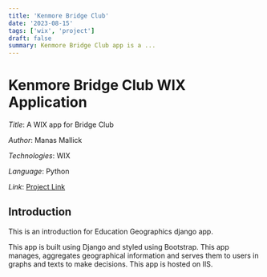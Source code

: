 ```yaml
---
title: 'Kenmore Bridge Club'
date: '2023-08-15'
tags: ['wix', 'project']
draft: false
summary: Kenmore Bridge Club app is a ...
---
```


# Kenmore Bridge Club WIX Application

_Title_: A WIX app for Bridge Club

_Author_: Manas Mallick

_Technologies_: WIX

_Language_: Python

_Link_: [Project Link](https://www.kenmorebridgeclub.com.au)

## Introduction

This is an introduction for Education Geographics django app.

This app is built using Django and styled using Bootstrap. This app manages, aggregates geographical information and serves them to users in graphs and texts to make decisions. This app is hosted on IIS.
